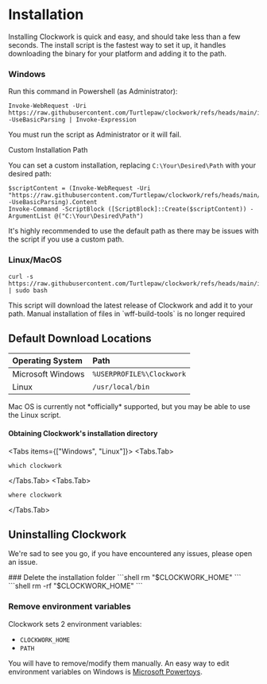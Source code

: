 
# Installation

Installing Clockwork is quick and easy, and should take less than a few seconds. The install script is the fastest way to set it up, it handles downloading the binary for your platform and adding it to the path.

### Windows

Run this command in Powershell (as Administrator):

```shell copy
Invoke-WebRequest -Uri https://raw.githubusercontent.com/Turtlepaw/clockwork/refs/heads/main/install/install.ps1 -UseBasicParsing | Invoke-Expression
```

<Callout type="warning">
  You must run the script as Administrator or it will fail.
</Callout>

<Beta>Custom Installation Path</Beta>

You can set a custom installation, replacing `C:\Your\Desired\Path` with your desired path:

```shell copy
$scriptContent = (Invoke-WebRequest -Uri "https://raw.githubusercontent.com/Turtlepaw/clockwork/refs/heads/main/install/install.ps1" -UseBasicParsing).Content
Invoke-Command -ScriptBlock ([ScriptBlock]::Create($scriptContent)) -ArgumentList @("C:\Your\Desired\Path")
```

<Callout type="warning">
  It's highly recommended to use the default path as there may be issues with
  the script if you use a custom path.
</Callout>

### Linux/MacOS

```shell
curl -s https://raw.githubusercontent.com/Turtlepaw/clockwork/refs/heads/main/install/install.sh | sudo bash
```

<Callout type="info">
  This script will download the latest release of Clockwork and add it to your
  path.
</Callout>
<Callout type="info">
  Manual installation of files in `wff-build-tools` is no longer required
</Callout>

## Default Download Locations

| Operating System  | Path                      |
| :---------------- | :------------------------ |
| Microsoft Windows | `%USERPROFILE%\Clockwork` |
| Linux             | `/usr/local/bin`          |

<Callout type="warning">
  Mac OS is currently not *officially* supported, but you may be able to use the
  Linux script.
</Callout>

#### Obtaining Clockwork's installation directory

<Tabs items={["Windows", "Linux"]}>
  <Tabs.Tab>

```shell
which clockwork
```

  </Tabs.Tab>
  <Tabs.Tab>
  
  ```shell
  where clockwork
  ```
  
  </Tabs.Tab>
</Tabs>

## Uninstalling Clockwork

We're sad to see you go, if you have encountered any issues, please open an issue.

<Steps>
### Delete the installation folder
<Tabs items={['Windows', 'Linux']}>
  <Tabs.Tab>
  ```shell
rm "$CLOCKWORK_HOME"
```
</Tabs.Tab>
  <Tabs.Tab>
    ```shell
rm -rf "$CLOCKWORK_HOME"
```
</Tabs.Tab>
</Tabs>

### Remove environment variables

Clockwork sets 2 environment variables:

- `CLOCKWORK_HOME`
- `PATH`

You will have to remove/modify them manually. An easy way to edit environment variables on Windows is [Microsoft Powertoys](https://learn.microsoft.com/en-us/windows/powertoys/#environment-variables).

</Steps>
